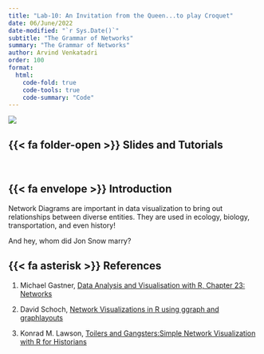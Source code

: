 ```yaml
---
title: "Lab-10: An Invitation from the Queen...to play Croquet"
date: 06/June/2022
date-modified: "`r Sys.Date()`"
subtitle: "The Grammar of Networks"
summary: "The Grammar of Networks"
author: Arvind Venkatadri
order: 100
format: 
  html: 
    code-fold: true
    code-tools: true
    code-summary: "Code"
---
```


![](featured.jpg)


## {{< fa folder-open >}} Slides and Tutorials

<a href="/content/slides/r-slides/networks/index.qmd">
<i class="fa-solid fa-file-powerpoint fa-2x"></i></a>     
<a href="/content/labs/r-labs/networks/index.qmd">
<i class="fa-solid fa-code fa-2xl"></i></a>

## {{< fa envelope >}} Introduction

Network Diagrams are important in data visualization to bring out
relationships between diverse entities. They are used in ecology,
biology, transportation, and even history!

And hey, whom did Jon Snow marry?


## {{< fa asterisk >}} References

1.  Michael Gastner, [Data Analysis and Visualisation with R, Chapter
    23:
    Networks](https://michaelgastner.com/DAVisR2021/chap-networks.html)

2.  David Schoch, [Network Visualizations in R using ggraph and
    graphlayouts](http://mr.schochastics.net/netVizR.html)

3.  Konrad M. Lawson, [Toilers and Gangsters:Simple Network
    Visualization with R for
    Historians](https://kmlawson.github.io/dh-tutorials/network.html)
